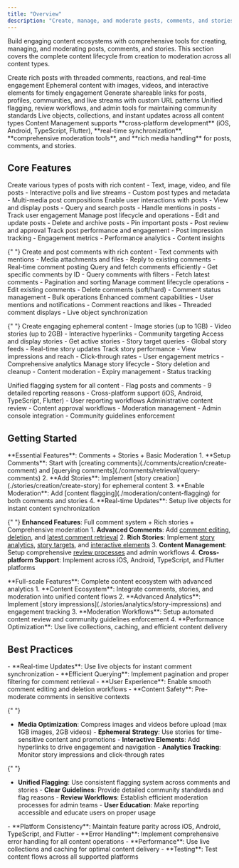 ```yaml
---
title: "Overview"
description: "Create, manage, and moderate posts, comments, and stories with comprehensive tools for rich content experiences and community engagement"
---
```


Build engaging content ecosystems with comprehensive tools for creating, managing, and moderating posts, comments, and stories. This section covers the complete content lifecycle from creation to moderation across all content types.

<CardGroup cols={3}>
  <Card title="Posts & Comments" icon="pen-to-square">
    Create rich posts with threaded comments, reactions, and real-time
    engagement
  </Card>
  <Card title="Stories" icon="image">
    Ephemeral content with images, videos, and interactive elements for timely
    engagement
  </Card>
  <Card title="Content Sharing" icon="share" href="./content-sharing">
    Generate shareable links for posts, profiles, communities, and live streams
    with custom URL patterns
  </Card>
  <Card title="Content Moderation" icon="shield">
    Unified flagging, review workflows, and admin tools for maintaining
    community standards
  </Card>
  <Card title="Real-time Features" icon="bolt">
    Live objects, collections, and instant updates across all content types
  </Card>
</CardGroup>

<Info>
  Content Management supports **cross-platform development** (iOS, Android,
  TypeScript, Flutter), **real-time synchronization**, **comprehensive
  moderation tools**, and **rich media handling** for posts, comments, and
  stories.
</Info>

## Core Features

<Tabs>
  <Tab title="Posts">
    <CardGroup cols={2}>
      <Card title="Post Creation" icon="plus" href="./posts/creation/text-post">
        Create various types of posts with rich content - Text, image, video,
        and file posts - Interactive polls and live streams - Custom post types
        and metadata - Multi-media post compositions
      </Card>
      <Card title="Post Retrieval" icon="eye" href="./posts/retrieval/get-post">
        Enable user interactions with posts - View and display posts - Query and
        search posts - Handle mentions in posts - Track user engagement
      </Card>
      <Card
        title="Post Actions"
        icon="gears"
        href="./posts/moderation/edit-post"
      >
        Manage post lifecycle and operations - Edit and update posts - Delete
        and archive posts - Pin important posts - Post review and approval
      </Card>
      <Card
        title="Post Analytics"
        icon="chart-line"
        href="./posts/analytics/post-impressions"
      >
        Track post performance and engagement - Post impression tracking -
        Engagement metrics - Performance analytics - Content insights
      </Card>
    </CardGroup>
  </Tab>

{" "}
<Tab title="Comments">
  <CardGroup cols={2}>
    <Card
      title="Comment Creation"
      icon="plus"
      href="./comments/creation/create-comment"
    >
      Create and post comments with rich content - Text comments with mentions -
      Media attachments and files - Reply to existing comments - Real-time
      comment posting
    </Card>
    <Card
      title="Comment Retrieval"
      icon="eye"
      href="./comments/retrieval/query-comments"
    >
      Query and fetch comments efficiently - Get specific comments by ID - Query
      comments with filters - Fetch latest comments - Pagination and sorting
    </Card>
    <Card
      title="Comment Actions"
      icon="gears"
      href="./comments/actions/edit-comment"
    >
      Manage comment lifecycle operations - Edit existing comments - Delete
      comments (soft/hard) - Comment status management - Bulk operations
    </Card>
    <Card title="Advanced Features" icon="sparkles" href="./comments/overview">
      Enhanced comment capabilities - User mentions and notifications - Comment
      reactions and likes - Threaded comment displays - Live object
      synchronization
    </Card>
  </CardGroup>
</Tab>

{" "}
<Tab title="Stories">
  <CardGroup cols={2}>
    <Card
      title="Story Creation"
      icon="camera"
      href="./stories/creation/create-story"
    >
      Create engaging ephemeral content - Image stories (up to 1GB) - Video
      stories (up to 2GB) - Interactive hyperlinks - Community targeting
    </Card>
    <Card
      title="Story Retrieval"
      icon="eye"
      href="./stories/retrieval/get-stories"
    >
      Access and display stories - Get active stories - Story target queries -
      Global story feeds - Real-time story updates
    </Card>
    <Card
      title="Story Analytics"
      icon="chart-line"
      href="./stories/analytics/story-impressions"
    >
      Track story performance - View impressions and reach - Click-through rates
      - User engagement metrics - Comprehensive analytics
    </Card>
    <Card
      title="Story Management"
      icon="gears"
      href="./stories/actions/delete-story"
    >
      Manage story lifecycle - Story deletion and cleanup - Content moderation -
      Expiry management - Status tracking
    </Card>
  </CardGroup>
</Tab>

  <Tab title="Moderation">
    <CardGroup cols={2}>
      <Card
        title="Content Flagging"
        icon="flag"
        href="./moderation/content-flagging"
      >
        Unified flagging system for all content - Flag posts and comments - 9
        detailed reporting reasons - Cross-platform support (iOS, Android,
        TypeScript, Flutter) - User reporting workflows
      </Card>
      <Card
        title="Post Review Process"
        icon="gavel"
        href="./posts/moderation/post-review"
      >
        Administrative content review - Content approval workflows - Moderation
        management - Admin console integration - Community guidelines
        enforcement
      </Card>
    </CardGroup>
  </Tab>
</Tabs>

## Getting Started

<AccordionGroup>
  <Accordion title="Basic Content App">
    **Essential Features**: Comments + Stories + Basic Moderation 1. **Setup
    Comments**: Start with [creating
    comments](./comments/creation/create-comment) and [querying
    comments](./comments/retrieval/query-comments) 2. **Add Stories**: Implement
    [story creation](./stories/creation/create-story) for ephemeral content 3.
    **Enable Moderation**: Add [content flagging](./moderation/content-flagging)
    for both comments and stories 4. **Real-time Updates**: Setup live objects
    for instant content synchronization
  </Accordion>

{" "}
<Accordion title="Advanced Content Platform">
  **Enhanced Features**: Full comment system + Rich stories + Comprehensive
  moderation 1. **Advanced Comments**: Add [comment
  editing](./comments/actions/edit-comment),
  [deletion](./comments/actions/delete-comment), and [latest comment
  retrieval](./comments/retrieval/get-latest-comment) 2. **Rich Stories**:
  Implement [story analytics](./stories/analytics/story-impressions), [story
  targets](./stories/retrieval/get-story-targets), and [interactive
  elements](./stories/overview) 3. **Content Management**: Setup comprehensive
  [review processes](./moderation/review-process) and admin workflows 4.
  **Cross-platform Support**: Implement across iOS, Android, TypeScript, and
  Flutter platforms
</Accordion>

  <Accordion title="Enterprise Content System">
    **Full-scale Features**: Complete content ecosystem with advanced analytics
    1. **Content Ecosystem**: Integrate comments, stories, and moderation into
    unified content flows 2. **Advanced Analytics**: Implement [story
    impressions](./stories/analytics/story-impressions) and engagement tracking
    3. **Moderation Workflows**: Setup automated content review and community
    guidelines enforcement 4. **Performance Optimization**: Use live
    collections, caching, and efficient content delivery
  </Accordion>
</AccordionGroup>

## Best Practices

<AccordionGroup>
  <Accordion title="Comment Management">
    - **Real-time Updates**: Use live objects for instant comment
    synchronization - **Efficient Querying**: Implement pagination and proper
    filtering for comment retrieval - **User Experience**: Enable smooth comment
    editing and deletion workflows - **Content Safety**: Pre-moderate comments
    in sensitive contexts
  </Accordion>

{" "}
<Accordion title="Story Content">
  - **Media Optimization**: Compress images and videos before upload (max 1GB
  images, 2GB videos) - **Ephemeral Strategy**: Use stories for time-sensitive
  content and promotions - **Interactive Elements**: Add hyperlinks to drive
  engagement and navigation - **Analytics Tracking**: Monitor story impressions
  and click-through rates
</Accordion>

{" "}
<Accordion title="Content Moderation">
  - **Unified Flagging**: Use consistent flagging system across comments and
  stories - **Clear Guidelines**: Provide detailed community standards and flag
  reasons - **Review Workflows**: Establish efficient moderation processes for
  admin teams - **User Education**: Make reporting accessible and educate users
  on proper usage
</Accordion>

  <Accordion title="Cross-Platform Development">
    - **Platform Consistency**: Maintain feature parity across iOS, Android,
    TypeScript, and Flutter - **Error Handling**: Implement comprehensive error
    handling for all content operations - **Performance**: Use live collections
    and caching for optimal content delivery - **Testing**: Test content flows
    across all supported platforms
  </Accordion>
</AccordionGroup>
